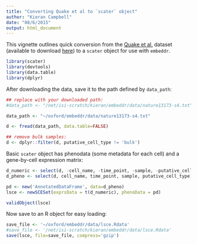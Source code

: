 ```yaml
---
title: "Converting Quake et al to `scater` object"
author: "Kieran Campbell"
date: "08/6/2015"
output: html_document
---
```


This vignette outlines quick conversion from the [Quake et al.](http://www.nature.com/nature/journal/v509/n7500/full/nature13173.html) dataset (available to download [here](http://www.nature.com/nature/journal/v509/n7500/extref/nature13173-s4.txt)) to a `scater` object for use with `embeddr`.

```r
library(scater)
library(devtools)
library(data.table)
library(dplyr)
```

After downloading the data, save it to the path defined by `data_path`:
```r
## replace with your downloaded path:
#data_path <- "/net/isi-scratch/kieran/embeddr/data/nature13173-s4.txt" 

data_path <- "~/oxford/embeddr/data/nature13173-s4.txt"

d <- fread(data_path, data.table=FALSE)

## remove bulk samples:
d <- dplyr::filter(d, putative_cell_type != 'bulk')
```

Basic `scater` object has phenodata (some metadata for each cell) and a gene-by-cell expression matrix:

```r
d_numeric <- select(d, -cell_name, -time_point, -sample, -putative_cell_type)
d_pheno <- select(d, cell_name, time_point, sample, putative_cell_type)

pd <- new('AnnotatedDataFrame', data=d_pheno)
lsce <- newSCESet(exprsData = t(d_numeric), phenoData = pd)

validObject(lsce)
```

Now save to an R object for easy loading:
```r
save_file <- '~/oxford/embeddr/data/lsce.Rdata'
#save_file <- '/net/isi-scratch/kieran/embeddr/data/lsce.Rdata'
save(lsce, file=save_file, compress='gzip')
```
